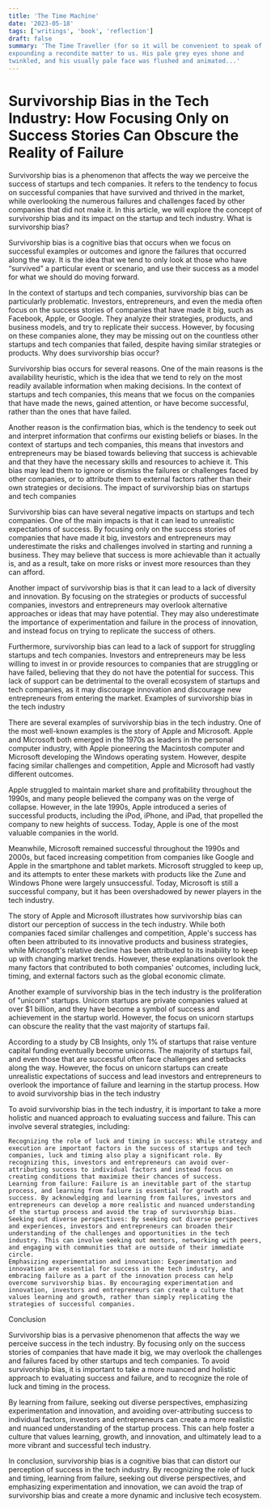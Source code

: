 ```yaml
---
title: 'The Time Machine'
date: '2023-05-18'
tags: ['writings', 'book', 'reflection']
draft: false
summary: 'The Time Traveller (for so it will be convenient to speak of him) was
expounding a recondite matter to us. His pale grey eyes shone and
twinkled, and his usually pale face was flushed and animated...'
---
```


# Survivorship Bias in the Tech Industry: How Focusing Only on Success Stories Can Obscure the Reality of Failure



Survivorship bias is a phenomenon that affects the way we perceive the success of startups and tech companies. It refers to the tendency to focus on successful companies that have survived and thrived in the market, while overlooking the numerous failures and challenges faced by other companies that did not make it. In this article, we will explore the concept of survivorship bias and its impact on the startup and tech industry.
What is survivorship bias?

Survivorship bias is a cognitive bias that occurs when we focus on successful examples or outcomes and ignore the failures that occurred along the way. It is the idea that we tend to only look at those who have “survived” a particular event or scenario, and use their success as a model for what we should do moving forward.

In the context of startups and tech companies, survivorship bias can be particularly problematic. Investors, entrepreneurs, and even the media often focus on the success stories of companies that have made it big, such as Facebook, Apple, or Google. They analyze their strategies, products, and business models, and try to replicate their success. However, by focusing on these companies alone, they may be missing out on the countless other startups and tech companies that failed, despite having similar strategies or products.
Why does survivorship bias occur?

Survivorship bias occurs for several reasons. One of the main reasons is the availability heuristic, which is the idea that we tend to rely on the most readily available information when making decisions. In the context of startups and tech companies, this means that we focus on the companies that have made the news, gained attention, or have become successful, rather than the ones that have failed.

Another reason is the confirmation bias, which is the tendency to seek out and interpret information that confirms our existing beliefs or biases. In the context of startups and tech companies, this means that investors and entrepreneurs may be biased towards believing that success is achievable and that they have the necessary skills and resources to achieve it. This bias may lead them to ignore or dismiss the failures or challenges faced by other companies, or to attribute them to external factors rather than their own strategies or decisions.
The impact of survivorship bias on startups and tech companies

Survivorship bias can have several negative impacts on startups and tech companies. One of the main impacts is that it can lead to unrealistic expectations of success. By focusing only on the success stories of companies that have made it big, investors and entrepreneurs may underestimate the risks and challenges involved in starting and running a business. They may believe that success is more achievable than it actually is, and as a result, take on more risks or invest more resources than they can afford.

Another impact of survivorship bias is that it can lead to a lack of diversity and innovation. By focusing on the strategies or products of successful companies, investors and entrepreneurs may overlook alternative approaches or ideas that may have potential. They may also underestimate the importance of experimentation and failure in the process of innovation, and instead focus on trying to replicate the success of others.

Furthermore, survivorship bias can lead to a lack of support for struggling startups and tech companies. Investors and entrepreneurs may be less willing to invest in or provide resources to companies that are struggling or have failed, believing that they do not have the potential for success. This lack of support can be detrimental to the overall ecosystem of startups and tech companies, as it may discourage innovation and discourage new entrepreneurs from entering the market.
Examples of survivorship bias in the tech industry

There are several examples of survivorship bias in the tech industry. One of the most well-known examples is the story of Apple and Microsoft. Apple and Microsoft both emerged in the 1970s as leaders in the personal computer industry, with Apple pioneering the Macintosh computer and Microsoft developing the Windows operating system. However, despite facing similar challenges and competition, Apple and Microsoft had vastly different outcomes.

Apple struggled to maintain market share and profitability throughout the 1990s, and many people believed the company was on the verge of collapse. However, in the late 1990s, Apple introduced a series of successful products, including the iPod, iPhone, and iPad, that propelled the company to new heights of success. Today, Apple is one of the most valuable companies in the world.

Meanwhile, Microsoft remained successful throughout the 1990s and 2000s, but faced increasing competition from companies like Google and Apple in the smartphone and tablet markets. Microsoft struggled to keep up, and its attempts to enter these markets with products like the Zune and Windows Phone were largely unsuccessful. Today, Microsoft is still a successful company, but it has been overshadowed by newer players in the tech industry.

The story of Apple and Microsoft illustrates how survivorship bias can distort our perception of success in the tech industry. While both companies faced similar challenges and competition, Apple's success has often been attributed to its innovative products and business strategies, while Microsoft's relative decline has been attributed to its inability to keep up with changing market trends. However, these explanations overlook the many factors that contributed to both companies' outcomes, including luck, timing, and external factors such as the global economic climate.

Another example of survivorship bias in the tech industry is the proliferation of "unicorn" startups. Unicorn startups are private companies valued at over $1 billion, and they have become a symbol of success and achievement in the startup world. However, the focus on unicorn startups can obscure the reality that the vast majority of startups fail.

According to a study by CB Insights, only 1% of startups that raise venture capital funding eventually become unicorns. The majority of startups fail, and even those that are successful often face challenges and setbacks along the way. However, the focus on unicorn startups can create unrealistic expectations of success and lead investors and entrepreneurs to overlook the importance of failure and learning in the startup process.
How to avoid survivorship bias in the tech industry

To avoid survivorship bias in the tech industry, it is important to take a more holistic and nuanced approach to evaluating success and failure. This can involve several strategies, including:

    Recognizing the role of luck and timing in success: While strategy and execution are important factors in the success of startups and tech companies, luck and timing also play a significant role. By recognizing this, investors and entrepreneurs can avoid over-attributing success to individual factors and instead focus on creating conditions that maximize their chances of success.
    Learning from failure: Failure is an inevitable part of the startup process, and learning from failure is essential for growth and success. By acknowledging and learning from failures, investors and entrepreneurs can develop a more realistic and nuanced understanding of the startup process and avoid the trap of survivorship bias.
    Seeking out diverse perspectives: By seeking out diverse perspectives and experiences, investors and entrepreneurs can broaden their understanding of the challenges and opportunities in the tech industry. This can involve seeking out mentors, networking with peers, and engaging with communities that are outside of their immediate circle.
    Emphasizing experimentation and innovation: Experimentation and innovation are essential for success in the tech industry, and embracing failure as a part of the innovation process can help overcome survivorship bias. By encouraging experimentation and innovation, investors and entrepreneurs can create a culture that values learning and growth, rather than simply replicating the strategies of successful companies.

Conclusion

Survivorship bias is a pervasive phenomenon that affects the way we perceive success in the tech industry. By focusing only on the success stories of companies that have made it big, we may overlook the challenges and failures faced by other startups and tech companies. To avoid survivorship bias, it is important to take a more nuanced and holistic approach to evaluating success and failure, and to recognize the role of luck and timing in the process.

By learning from failure, seeking out diverse perspectives, emphasizing experimentation and innovation, and avoiding over-attributing success to individual factors, investors and entrepreneurs can create a more realistic and nuanced understanding of the startup process. This can help foster a culture that values learning, growth, and innovation, and ultimately lead to a more vibrant and successful tech industry.

In conclusion, survivorship bias is a cognitive bias that can distort our perception of success in the tech industry. By recognizing the role of luck and timing, learning from failure, seeking out diverse perspectives, and emphasizing experimentation and innovation, we can avoid the trap of survivorship bias and create a more dynamic and inclusive tech ecosystem.
